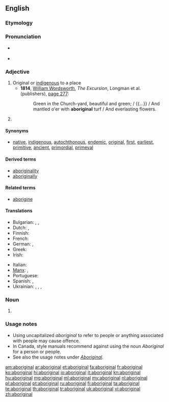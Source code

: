 {{also|Aboriginal}}
==English==

===Etymology===
{{suffix|Aborigene|al}}

===Pronunciation===
* {{a|US}} {{IPA|/ˌæb.ə.ˈrɪdʒ.ə.nəl/}}
* {{audio|En-uk-aboriginal.ogg|Audio (UK)}}

===Adjective===
{{en-adj}}

# Original or [[indigenous]] to a place
#* '''1814''', [[w:William Wordsworth|William Wordsworth]], ''The Excursion'', Longman et al. (publishers), [http://books.google.com/books?id=T18JAAAAQAAJ&pg=PA277&dq=aboriginal page 277]:
#*: Green in the Church-yard, beautiful and green; / {{...}} / And mantled o'er with '''aboriginal''' turf / And everlasting flowers.
# {{alternative capitalization of|Aboriginal}}

====Synonyms====
* {{sense|indigenous to a place}} [[native]], [[indigenous]], [[autochthonous]], [[endemic]], [[original]], [[first]], [[earliest]], [[primitive]], [[ancient]], [[primordial]], [[primeval]]

====Derived terms====
* [[aboriginality]]
* [[aboriginally]]

====Related terms====
* [[aborigine]]

====Translations====
{{trans-top|original; indigenous}}
* Bulgarian: {{t+|bg|коренен}}, {{t+|bg| местен}}, {{t+|bg|туземен}}
* Dutch: {{t+|nl|inheems}}, {{t-|nl|inheemse}}
* Finnish: {{t+|fi|alkuperäinen}}
* French: {{t+|fr|indigène}}
* German: {{t+|de|eingeboren}}, {{t+|de|einheimisch}}
* Greek: {{t|el|ιθαγενής|m|f|tr=ithagenís|sc=Grek}}
* Irish: {{t|ga|bundúchasach}}
{{trans-mid}}
* Italian: {{t+|it|aborigeno}}
* [[Manx]]: {{t|gv|bun-chummallagh}}, {{t|gv|bun-dooghyssagh}}
* Portuguese: {{t+|pt|aborígene}}
* Spanish: {{t|es|aborigen}}, {{t|es|indígena}}
* Ukrainian: {{t-|uk|аборигенський|tr=aboryhéns’kyj|xs=Ukrainian}}, {{t-|uk|тубільний|tr=tubíl’nyj|xs=Ukrainian}}, {{t-|uk|автохтонний|tr=avtoxtónnyj|xs=Ukrainian}}, {{t-|uk|туземський|tr=tuzéms’kyj|xs=Ukrainian}}
{{trans-bottom}}

===Noun===
{{en-noun}}

# {{alternative capitalization of|Aboriginal}}

===Usage notes===
* Using uncapitalized ''aboriginal'' to refer to people or anything associated with people may cause offence.
* In Canada, style manuals recommend against using the noun ''Aboriginal'' for a person or people.
* See also the usage notes under ''[[Aboriginal]]''.

[[am:aboriginal]]
[[ar:aboriginal]]
[[et:aboriginal]]
[[fa:aboriginal]]
[[fr:aboriginal]]
[[ko:aboriginal]]
[[hi:aboriginal]]
[[io:aboriginal]]
[[it:aboriginal]]
[[kn:aboriginal]]
[[hu:aboriginal]]
[[mg:aboriginal]]
[[ml:aboriginal]]
[[my:aboriginal]]
[[nl:aboriginal]]
[[pl:aboriginal]]
[[pt:aboriginal]]
[[ru:aboriginal]]
[[fi:aboriginal]]
[[ta:aboriginal]]
[[te:aboriginal]]
[[th:aboriginal]]
[[tr:aboriginal]]
[[uk:aboriginal]]
[[vi:aboriginal]]
[[zh:aboriginal]]